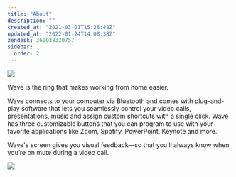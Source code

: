 ```yaml
---
title: "About"
description: ""
created_at: "2021-03-01T15:26:48Z"
updated_at: "2022-01-24T14:08:38Z"
zendesk: 360038330757
sidebar:
  order: 2
---
```


![](/images/article_360018019877_image_0.png)

Wave is the ring that makes working from home easier. 

Wave connects to your computer via Bluetooth and comes with plug-and-play software that lets you seamlessly control your video calls, presentations, music and assign custom shortcuts with a single click. Wave has three customizable buttons that you can program to use with your favorite applications like Zoom, Spotify, PowerPoint, Keynote and more. 

Wave's screen gives you visual feedback—so that you’ll always know when you’re on mute during a video call.


<Vimeo id="518073953" />

![](/images/wave-for-work-info.png)
